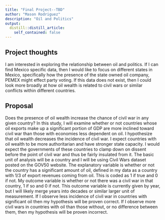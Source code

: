 ```yaml
---
title: "Final Project--TBD"
author: "Mason Rodriguez"
description: "Oil and Politics"
output:
  distill::distill_article:
    self_contained: false
---
```




## Project thoughts

I am interested in exploring the relationship between oil and politics. If I can find Mexico specific data, then I would like to focus on different states in Mexico, specifically how the presence of the state owned oil company, PEMEX might effect party voting. If this data does not exist, then I could look more broadly at how oil wealth is related to civil wars or similar conflicts within different countries.

## Proposal

Does the presence of oil wealth increase the chance of civil war in any given country? In this study, I will examine whether or not countries whose oil exports make up a significant portion of GDP are more inclined toward civil war than those with economies less dependent on oil. I hypothesize that oil wealth decreases the incidence of civil war. I expect countries with oil wealth to be more authoritarian and have stronger state capacity. I would expect the governments of these countries to clamp down on dissent before the point of civil war and thus be fairly insulated from it. The basic unit of analysis will be a country and I will be using Civil Wars dataset posted on the GOV50 website. The explanatory variable is whether or not the country has a significant amount of oil, defined in my data as a country with 1/3 of export revenues coming from oil. This is coded as 1 if true and 0 if not. My outcome variable is whether or not there was a civil war in that country, 1 if so and 0 if not. This outcome variable is currently given by year, but I will likely merge years into decades or similar larger unit of measurement. If I observe less incidence of civil war in countries with significant oil then my hypothesis will be proven correct. If I observe more civil wars in countries with oil than those without, or no difference between them, then my hypothesis will be proven incorrect.

